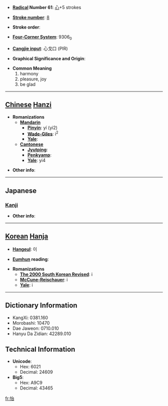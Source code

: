 * '''[[Wiktionary:Chinese radical index| Radical]] Number 61''': [[Wiktionary:Chinese radical index 心|心]]+5 strokes

* '''[[Wiktionary:Chinese total strokes index|Stroke number]]''': [[Wiktionary:Chinese total strokes index 8|8]]

* '''Stroke order''': 

* '''[[Wiktionary:Chinese four corner index|Four-Corner System]]''': 9306<sub>0</sub>

* '''[[Wiktionary:Chinese Cangjie index|Cangjie input]]''': 心戈口 (PIR)

* '''Graphical Significance and Origin''': 

* '''Common Meaning'''
*#harmony
*# pleasure, joy
*# be glad


----

== [[Chinese]] [[Hanzi]] ==

* '''Romanizations'''
** '''[[Mandarin]]'''
*** '''[[Pinyin]]''': yí (yi2)
*** '''[[Wade-Giles]]''': i<sup>2</sup>
*** '''[[Yale]]''': 
** '''[[Cantonese]]'''
*** '''[[Jyutping]]''':
*** '''[[Penkyamp]]''': 
*** '''[[Yale]]''': yi4

* '''Other info''': 

----

==Japanese==
===[[Kanji]]===
{{kanji|on readings=[[い]] (i)|kun readings=[[よろこぶ]] (yorokobu)}}

* '''Other info''':  

----

== [[Korean]] [[Hanja]] ==

* '''[[Hangeul]]''': 이

* '''[[Eumhun]] reading''': 

* '''Romanizations'''
** '''[[The 2000 South Korean Revised Romanization|The 2000 South Korean Revised]]''': i
** '''[[McCune-Reischauer]]''': i
** '''[[Yale]]''': i

----

== Dictionary Information ==

* KangXi: 0381.160
* Morobashi: 10470
* Dae Jaweon: 0710.010
* Hanyu Da Zidian: 42289.010

== Technical Information ==

* '''Unicode''':
** Hex: 6021
** Decimal: 24609
* '''Big5''':
** Hex: A9C9
** Decimal: 43465

[[fr:怡]]